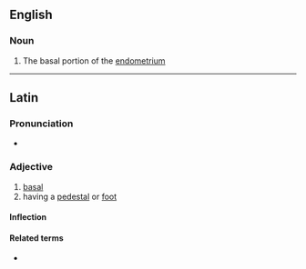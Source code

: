 ==English==

===Noun===
{{en-noun|basales}}

# The basal portion of the [[endometrium]]

----
==Latin==

===Pronunciation===
* {{la-pronunc|basalis}}

===Adjective===
{{la-adj-3rd-2E|basalis|basale|basale}}

# [[basal]]
# having a [[pedestal]] or [[foot]]

====Inflection====
{{la-decl-3rd-2E|basal}}

====Related terms====
* {{l|la|basis}}